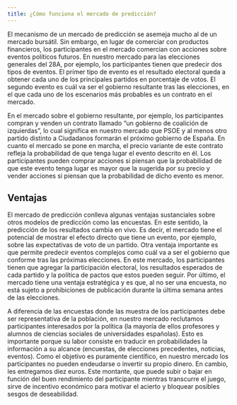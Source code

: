 ```yaml
---
title: ¿Cómo funciona el mercado de predicción?
---
```


El mecanismo de un mercado de predicción se asemeja mucho al de un mercado bursátil. Sin embargo, en lugar de comerciar con productos financieros, los participantes en el mercado comercian con acciones sobre eventos políticos futuros. En nuestro mercado para las elecciones generales del 28A, por ejemplo, los participantes tienen que predecir dos tipos de eventos. El primer tipo de evento es el resultado electoral queda a obtener cada uno de los principales partidos en porcentaje de votos. El segundo evento es cuál va ser el gobierno resultante tras las elecciones, en el que cada uno de los escenarios más probables es un contrato en el mercado. 

En el mercado sobre el gobierno resultante, por ejemplo, los participantes compran y venden un contrato llamado “un gobierno de coalición de izquierdas”, lo cual significa en nuestro mercado que PSOE y al menos otro partido distinto a Ciudadanos formarán el próximo gobierno de España. En cuanto el mercado se pone en marcha, el precio variante de este contrato refleja la probabilidad de que tenga lugar el evento descrito en él. Los participantes pueden comprar acciones si piensan que la probabilidad de que este evento tenga lugar es mayor que la sugerida por su precio y vender acciones si piensan que la probabilidad de dicho evento es menor.

## Ventajas

El mercado de predicción conlleva algunas ventajas sustanciales sobre otros modelos de predicción como las encuestas. En este sentido, la predicción de los resultados cambia en vivo. Es decir, el mercado tiene el potencial de mostrar el efecto directo que tiene un evento, por ejemplo, sobre las expectativas de voto de un partido. Otra ventaja importante es que permite predecir eventos complejos como cuál va a ser el gobierno que conforme tras las próximas elecciones. En este mercado, los participantes tienen que agregar la participación electoral, los resultados esperados de cada partido y la política de pactos que estos pueden seguir. Por último, el mercado tiene una ventaja estratégica y es que, al no ser una encuesta, no está sujeto a prohibiciones de publicación durante la última semana antes de las elecciones.

A diferencia de las encuestas donde las muestra de los participantes debe ser representativa de la población, en nuestro mercado reclutamos participantes interesados por la política (la mayoría de ellos profesores y alumnos de ciencias sociales de universidades españolas). Esto es importante porque su labor consiste en traducir en probabilidades la información a su alcance (encuestas, de elecciones precedentes, noticias, eventos). Como el objetivo es puramente científico, en nuestro mercado los participantes no pueden endeudarse o invertir su propio dinero. En cambio, les entregamos diez euros. Este montante, que puede subir o bajar en función del buen rendimiento del participante mientras transcurre el juego, sirve de incentivo económico para motivar el acierto y bloquear posibles sesgos de deseabilidad. 